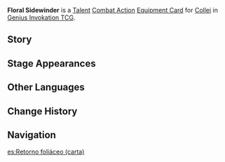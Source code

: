 {{About|the [[Genius Invokation TCG]] Equipment Card|[[Collei]]'s 1st Ascension Passive|Floral Sidewinder}}
{{Genius Invokation TCG Infobox
|title     = Floral Sidewinder
|id        = 217011
|image     = Floral Sidewinder Equipment Card.png
|type      = Equipment Card
|group     = Talent
|character = Collei
|skill     = Floral Brush
|effect    = '''Combat Action''': When your active character is [[Collei (Character Card)|Collei]], equip this card.<br />After Collei equips this card, immediately use [[Floral Brush (Character Card Talent)|Floral Brush]] once.<br />After your Collei, who has this card equipped, '''uses Floral Brush''', during this Round, when your characters' Skills trigger {{color|Dendro-Related Reactions}}: Deal 1 {{color|Dendro DMG}}. (Once per Round)
|matching  = 4
|element   = Dendro
|source1   = Achieve victory within 6 Rounds in [[Genius Invokation TCG/Stage/Collei/Friendly Fracas|Friendly Fracas (Collei)]]
|source2   = Win with less than 2 characters defeated in [[Genius Invokation TCG/Stage/Collei/Friendly Fracas|Friendly Fracas (Collei)]]
}}
'''Floral Sidewinder''' is a [[Talent Card|Talent]] [[Talent Combat Action Card|Combat Action]] [[Equipment Card]] for [[Collei (Character Card)|Collei]] in [[Genius Invokation TCG]].

==Story==
{{Description|Never underestimate Collei, and never underestimate her cat.|title=Collei: Floral Sidewinder}}

==Stage Appearances==
{{Genius Invokation TCG Stage Appearances}}

==Other Languages==
{{Transclude|Floral Sidewinder|Other Languages}}

==Change History==
{{Change History|3.3}}

==Navigation==
{{Genius Invokation TCG Navbox|Equipment Card}}

[[es:Retorno foliáceo (carta)]]